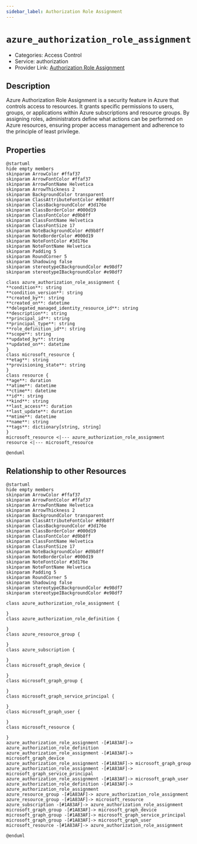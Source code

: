 ```yaml
---
sidebar_label: Authorization Role Assignment
---
```


# `azure_authorization_role_assignment`

- Categories: Access Control
- Service: authorization
- Provider Link: [Authorization Role Assignment](https://learn.microsoft.com/en-us/azure/role-based-access-control/role-assignments-portal)

## Description
Azure Authorization Role Assignment is a security feature in Azure that controls access to resources. It grants specific permissions to users, groups, or applications within Azure subscriptions and resource groups. By assigning roles, administrators define what actions can be performed on Azure resources, ensuring proper access management and adherence to the principle of least privilege.

## Properties
<ZoomPanPinch>

```kroki imgType="plantuml" imgAlt="Diagram of Authorization Role Assignment data model"
@startuml
hide empty members
skinparam ArrowColor #ffaf37
skinparam ArrowFontColor #ffaf37
skinparam ArrowFontName Helvetica
skinparam ArrowThickness 2
skinparam BackgroundColor transparent
skinparam ClassAttributeFontColor #d9b8ff
skinparam ClassBackgroundColor #3d176e
skinparam ClassBorderColor #000d19
skinparam ClassFontColor #d9b8ff
skinparam ClassFontName Helvetica
skinparam ClassFontSize 17
skinparam NoteBackgroundColor #d9b8ff
skinparam NoteBorderColor #000d19
skinparam NoteFontColor #3d176e
skinparam NoteFontName Helvetica
skinparam Padding 5
skinparam RoundCorner 5
skinparam Shadowing false
skinparam stereotypeCBackgroundColor #e98df7
skinparam stereotypeIBackgroundColor #e98df7

class azure_authorization_role_assignment {
**condition**: string
**condition_version**: string
**created_by**: string
**created_on**: datetime
**delegated_managed_identity_resource_id**: string
**description**: string
**principal_id**: string
**principal_type**: string
**role_definition_id**: string
**scope**: string
**updated_by**: string
**updated_on**: datetime
}
class microsoft_resource {
**etag**: string
**provisioning_state**: string
}
class resource {
**age**: duration
**atime**: datetime
**ctime**: datetime
**id**: string
**kind**: string
**last_access**: duration
**last_update**: duration
**mtime**: datetime
**name**: string
**tags**: dictionary[string, string]
}
microsoft_resource <|--- azure_authorization_role_assignment
resource <|--- microsoft_resource

@enduml
```

</ZoomPanPinch>


## Relationship to other Resources
<ZoomPanPinch>

```kroki imgType="plantuml" imgAlt="Diagram of Authorization Role Assignment resource relationships"
@startuml
hide empty members
skinparam ArrowColor #ffaf37
skinparam ArrowFontColor #ffaf37
skinparam ArrowFontName Helvetica
skinparam ArrowThickness 2
skinparam BackgroundColor transparent
skinparam ClassAttributeFontColor #d9b8ff
skinparam ClassBackgroundColor #3d176e
skinparam ClassBorderColor #000d19
skinparam ClassFontColor #d9b8ff
skinparam ClassFontName Helvetica
skinparam ClassFontSize 17
skinparam NoteBackgroundColor #d9b8ff
skinparam NoteBorderColor #000d19
skinparam NoteFontColor #3d176e
skinparam NoteFontName Helvetica
skinparam Padding 5
skinparam RoundCorner 5
skinparam Shadowing false
skinparam stereotypeCBackgroundColor #e98df7
skinparam stereotypeIBackgroundColor #e98df7

class azure_authorization_role_assignment {

}
class azure_authorization_role_definition {

}
class azure_resource_group {

}
class azure_subscription {

}
class microsoft_graph_device {

}
class microsoft_graph_group {

}
class microsoft_graph_service_principal {

}
class microsoft_graph_user {

}
class microsoft_resource {

}
azure_authorization_role_assignment -[#1A83AF]-> azure_authorization_role_definition
azure_authorization_role_assignment -[#1A83AF]-> microsoft_graph_device
azure_authorization_role_assignment -[#1A83AF]-> microsoft_graph_group
azure_authorization_role_assignment -[#1A83AF]-> microsoft_graph_service_principal
azure_authorization_role_assignment -[#1A83AF]-> microsoft_graph_user
azure_authorization_role_definition -[#1A83AF]-> azure_authorization_role_assignment
azure_resource_group -[#1A83AF]-> azure_authorization_role_assignment
azure_resource_group -[#1A83AF]-> microsoft_resource
azure_subscription -[#1A83AF]-> azure_authorization_role_assignment
microsoft_graph_group -[#1A83AF]-> microsoft_graph_device
microsoft_graph_group -[#1A83AF]-> microsoft_graph_service_principal
microsoft_graph_group -[#1A83AF]-> microsoft_graph_user
microsoft_resource -[#1A83AF]-> azure_authorization_role_assignment

@enduml
```

</ZoomPanPinch>




